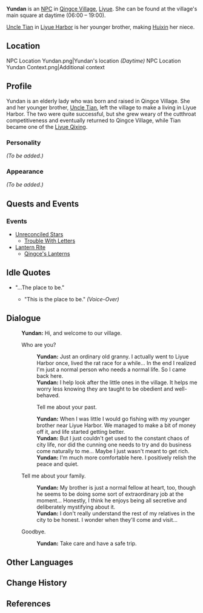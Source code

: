 {{Meta
<!-- Remove this template after adding the missing info -->
|missing_NPC_profile  = yes
}}
{{Character Infobox
|image            = NPC Yundan.png
|type             = NPC
|region           = Liyue
|sibling          = Uncle Tian
|relative         = Huixin
|relativeNote     = Niece
}}
'''Yundan''' is an [[NPC]] in [[Qingce Village]], [[Liyue]]. She can be found at the village's main square at daytime (06:00 – 19:00).

[[Uncle Tian]] in [[Liyue Harbor]] is her younger brother, making [[Huixin]] her niece.

==Location==
<gallery hideaddbutton="true" captionalign="center">
NPC Location Yundan.png|Yundan's location ''(Daytime)''
NPC Location Yundan Context.png|Additional context
</gallery>

==Profile==
<!-- detailed story/lore information goes here -->
Yundan is an elderly lady who was born and raised in Qingce Village. She and her younger brother, [[Uncle Tian]], left the village to make a living in Liyue Harbor. The two were quite successful, but she grew weary of the cutthroat competitiveness and eventually returned to Qingce Village, while Tian became one of the [[Liyue Qixing]].

===Personality===
''(To be added.)''

===Appearance===
''(To be added.)''

==Quests and Events==
===Events===
* [[Unreconciled Stars]]
** [[Trouble With Letters]]
* [[Lantern Rite]]
** [[Qingce's Lanterns]]

==Idle Quotes==
* "...The place to be."
**{{A|VO Yundan 01.ogg}} "This is the place to be." ''(Voice-Over)''

==Dialogue==
{{Dialogue start}}
:'''Yundan:''' Hi, and welcome to our village.
:{{DIcon}} Who are you?
::'''Yundan:''' Just an ordinary old granny. I actually went to Liyue Harbor once, lived the rat race for a while... In the end I realized I'm just a normal person who needs a normal life. So I came back here.
::'''Yundan:''' I help look after the little ones in the village. It helps me worry less knowing they are taught to be obedient and well-behaved.
::{{DIcon}} Tell me about your past.
::'''Yundan:''' When I was little I would go fishing with my younger brother near Liyue Harbor. We managed to make a bit of money off it, and life started getting better.
::'''Yundan:''' But I just couldn't get used to the constant chaos of city life, nor did the cunning one needs to try and do business come naturally to me... Maybe I just wasn't meant to get rich.
::'''Yundan:''' I'm much more comfortable here. I positively relish the peace and quiet.
:{{DIcon}} Tell me about your family.
::'''Yundan:''' My brother is just a normal fellow at heart, too, though he seems to be doing some sort of extraordinary job at the moment... Honestly, I think he enjoys being all secretive and deliberately mystifying about it.
::'''Yundan:''' I don't really understand the rest of my relatives in the city to be honest. I wonder when they'll come and visit...
:{{DIcon}} Goodbye.
::'''Yundan:''' Take care and have a safe trip.
{{Dialogue end}}

==Other Languages==
{{Other Languages
|default_hidden = 1
|en      = Yundan
|zhs     = 云淡
|zhs_rm  = Yúndàn
|zht     = 雲淡
|zht_rm  = Yúndàn
|ja      = 雲淡
|ja_rm   = Untan{{Assumed}}
|ko      = 운담
|ko_rm   = 
|es      = Yundan
|fr      = Yundan
|ru      = Юнь Дань
|th      = Yundan
|vi      = Yundan
|de      = Yundan
|id      = Yundan
|pt      = Yundan
}}

==Change History==
{{Change History|1.0}}

==References==
{{Reflist}}